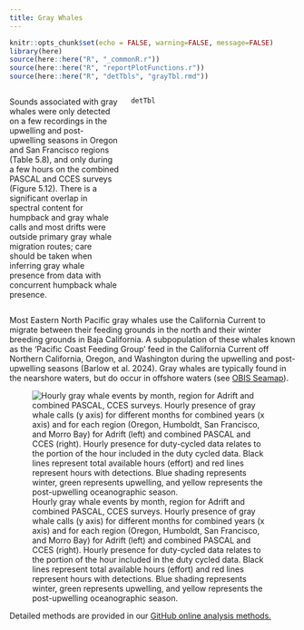```yaml
---
title: Gray Whales
---
```

```r
knitr::opts_chunk$set(echo = FALSE, warning=FALSE, message=FALSE)
library(here)
source(here::here("R", "_commonR.r"))
source(here::here("R", "reportPlotFunctions.r"))
source(here::here("R", "detTbls", "grayTbl.rmd"))

```
::: columns
::: {.column width="40%"}

Sounds associated with gray whales were only detected on a few recordings in the upwelling and post-upwelling seasons in Oregon and San Francisco regions (Table 5.8), and only during a few hours on the combined PASCAL and CCES surveys (Figure 5.12). There is a significant overlap in spectral content for humpback and gray whale calls and most drifts were outside primary gray whale migration routes; care should be taken when inferring gray whale presence from data with concurrent humpback whale presence.

:::

::: {.column width="60%"}

```r

detTbl

```

:::
:::

Most Eastern North Pacific gray whales use the California Current to migrate between their feeding grounds in the north and their winter breeding grounds in Baja California. A subpopulation of these whales known as the ‘Pacific Coast Feeding Group’ feed in the California Current off Northern California, Oregon, and Washington during the upwelling and post-upwelling seasons (Barlow et al. 2024). Gray whales are typically found in the nearshore waters, but do occur in offshore waters (see [OBIS Seamap](https://seamap.env.duke.edu/dataset/861)).


![Hourly gray whale events by month, region for Adrift and combined PASCAL, CCES surveys. Hourly presence of gray whale calls (y axis) for different months for combined years (x axis) and for each region (Oregon, Humboldt, San Francisco, and Morro Bay) for Adrift (left) and combined PASCAL and CCES (right). Hourly presence for duty-cycled data relates to the portion of the hour included in the duty cycled data. Black lines represent total available hours (effort) and red lines represent hours with detections. Blue shading represents winter, green represents upwelling, and yellow represents the post-upwelling oceanographic season.](/figs/AdPC_gray_HourlyPresence.png){#fig-AdPC_gray_HourlyPresence.png fig-alt="Hourly presence of gray whales detected during the Adrift study (left graph) and social calls (right graph). Detections in Oregon are shown in the top graphs, then Humboldt, San Francisco, and Morro Bay at the bottom. The number of hours is provided on the y-axis, and the date on the x-axis, with seasons shaded in blue for winter, green for upwelling, and yellow for the post-upwelling season. Effort is outlined with a black line, and hours of effort with detections are highlighted in red.  There were few detections of gray whales during these offshore deployments, but some gray whales were detected during one drift off Oregon during the upwelling season, and one drift off San Francisco during the post-upwelling season. There were almost no gray whale detections during the combined PASCAL/CCES surveys."}



Detailed methods are provided in our [GitHub online analysis methods.](https://sael-swfsc.github.io/adrift-analysis-methods/content/BaleenWhales/Overview.html#gray-and-humpack)
